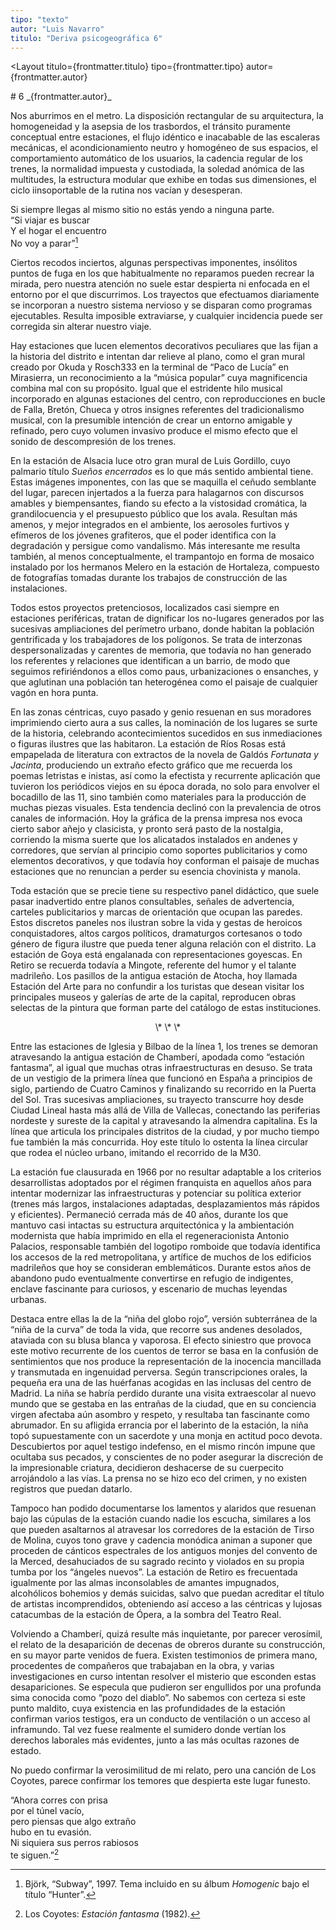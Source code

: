 ```yaml
---
tipo: "texto"
autor: "Luis Navarro"
titulo: "Deriva psicogeográfica 6"
---
```



<Layout
  titulo={frontmatter.titulo}
  tipo={frontmatter.tipo}
  autor={frontmatter.autor}
>

<Prose>
# 6
_{frontmatter.autor}_

Nos aburrimos en el metro. La disposición rectangular de su arquitectura, la homogeneidad y la asepsia de los trasbordos, el tránsito puramente conceptual entre estaciones, el flujo idéntico e inacabable de las escaleras mecánicas, el acondicionamiento neutro y homogéneo de sus espacios, el comportamiento automático de los usuarios, la cadencia regular de los trenes, la normalidad impuesta y custodiada, la soledad anómica de las multitudes, la estructura modular que exhibe en todas sus dimensiones, el ciclo iinsoportable de la rutina nos vacían y desesperan.

Si siempre llegas al mismo sitio no estás yendo a ninguna parte.\
“Si viajar es buscar\
Y el hogar el encuentro\
No voy a parar”[^1]

Ciertos recodos inciertos, algunas perspectivas imponentes, insólitos puntos de fuga en los que habitualmente no reparamos pueden recrear la mirada, pero nuestra atención no suele estar despierta ni enfocada en el entorno por el que discurrimos. Los trayectos que efectuamos diariamente se incorporan a nuestro sistema nervioso y se disparan como programas ejecutables. Resulta imposible extraviarse, y cualquier incidencia puede ser corregida sin alterar nuestro viaje.

Hay estaciones que lucen elementos decorativos peculiares que las fijan a la historia del distrito e intentan dar relieve al plano, como el gran mural creado por Okuda y Rosch333 en la terminal de “Paco de Lucía” en Mirasierra, un reconocimiento a la “música popular” cuya magnificencia combina mal con su propósito. Igual que el estridente hilo musical incorporado en algunas estaciones del centro, con reproducciones en bucle de Falla, Bretón, Chueca y otros insignes referentes del tradicionalismo musical, con la presumible intención de crear un entorno amigable y refinado, pero cuyo volumen invasivo produce el mismo efecto que el sonido de descompresión de los trenes.

En la estación de Alsacia luce otro gran mural de Luis Gordillo, cuyo palmario título _Sueños encerrados_ es lo que más sentido ambiental tiene. Estas imágenes imponentes, con las que se maquilla el ceñudo semblante del lugar, parecen injertados a la fuerza para halagarnos con discursos amables y biempensantes, fiando su efecto a la vistosidad cromática, la grandilocuencia y el presupuesto público que los avala. Resultan más amenos, y mejor integrados en el ambiente, los aerosoles furtivos y efímeros de los jóvenes grafiteros, que el poder identifica con la degradación y persigue como vandalismo. Más interesante me resulta también, al menos conceptualmente, el trampantojo en forma de mosaico instalado por los hermanos Melero en la estación de Hortaleza, compuesto de fotografías tomadas durante los trabajos de construcción de las instalaciones.

Todos estos proyectos pretenciosos, localizados casi siempre en estaciones periféricas, tratan de dignificar los no-lugares generados por las sucesivas ampliaciones del perímetro urbano, donde habitan la población gentrificada y los trabajadores de los polígonos. Se trata de interzonas despersonalizadas y carentes de memoria, que todavía no han generado los referentes y relaciones que identifican a un barrio, de modo que seguimos refiriéndonos a ellos como paus, urbanizaciones o ensanches, y que aglutinan una población tan heterogénea como el paisaje de cualquier vagón en hora punta.

En las zonas céntricas, cuyo pasado y genio resuenan en sus moradores imprimiendo cierto aura a sus calles, la nominación de los lugares se surte de la historia, celebrando acontecimientos sucedidos en sus inmediaciones o figuras ilustres que las habitaron. La estación de Ríos Rosas está empapelada de literatura con extractos de la novela de Galdós _Fortunata y Jacinta_, produciendo un extraño efecto gráfico que me recuerda los poemas letristas e inistas, así como la efectista y recurrente aplicación que tuvieron los periódicos viejos en su época dorada, no solo para envolver el bocadillo de las 11, sino también como materiales para la producción de muchas piezas visuales. Esta tendencia declinó con la prevalencia de otros canales de información. Hoy la gráfica de la prensa impresa nos evoca cierto sabor añejo y clasicista, y pronto será pasto de la nostalgia, corriendo la misma suerte que los alicatados instalados en andenes y corredores, que servían al principio como soportes publicitarios y como elementos decorativos, y que todavía hoy conforman el paisaje de muchas estaciones que no renuncian a perder su esencia chovinista y manola.

Toda estación que se precie tiene su respectivo panel didáctico, que suele pasar inadvertido entre planos consultables, señales de advertencia, carteles publicitarios y marcas de orientación que ocupan las paredes. Estos discretos paneles nos ilustran sobre la vida y gestas de heroicos conquistadores, altos cargos políticos, dramaturgos cortesanos o todo género de figura ilustre que pueda tener alguna relación con el distrito. La estación de Goya está engalanada con representaciones goyescas. En Retiro se recuerda todavía a Mingote, referente del humor y el talante madrileño. Los pasillos de la antigua estación de Atocha, hoy llamada Estación del Arte para no confundir a los turistas que desean visitar los principales museos y galerías de arte de la capital, reproducen obras selectas de la pintura que forman parte del catálogo de estas instituciones.

<p align="center">\* \* \*</p>

Entre las estaciones de Iglesia y Bilbao de la línea 1, los trenes se demoran atravesando la antigua estación de Chamberí, apodada como “estación fantasma”, al igual que muchas otras infraestructuras en desuso. Se trata de un vestigio de la primera línea que funcionó en España a principios de siglo, partiendo de Cuatro Caminos y finalizando su recorrido en la Puerta del Sol. Tras sucesivas ampliaciones, su trayecto transcurre hoy desde Ciudad Lineal hasta más allá de Villa de Vallecas, conectando las periferias nordeste y sureste de la capital y atravesando la almendra capitalina. Es la línea que articula los principales distritos de la ciudad, y por mucho tiempo fue también la más concurrida. Hoy este título lo ostenta la línea circular que rodea el núcleo urbano, imitando el recorrido de la M30.

<ImageCaption
  mobileImgUrl={imageEstacionChamberi1}
  desktopImgUrl={imageEstacionChamberi1}
  caption="Estación de Chamberí, conducto al metro. Fotografía de Benjamín Núñez González. (Creative Commons Attribution-Share Alike 4.0 International)"
  alt="Estación de Chamberí, conducto al metro"
  clase="my-20"
  hasCaption={true}
/>

<ImageCaption
  mobileImgUrl={imageEstacionChamberi2}
  desktopImgUrl={imageEstacionChamberi2}
  caption="Estación de metro Chamberí. Fotografía de Dracenae. (Creative Commons Attribution-Share Alike 4.0 International)"
  alt="Estación de metro Chamberí"
  clase="my-20"
  hasCaption={true}
/>

La estación fue clausurada en 1966 por no resultar adaptable a los criterios desarrollistas adoptados por el régimen franquista en aquellos años para intentar modernizar las infraestructuras y potenciar su política exterior (trenes más largos, instalaciones adaptadas, desplazamientos más rápidos y eficientes). Permaneció cerrada más de 40 años, durante los que mantuvo casi intactas su estructura arquitectónica y la ambientación modernista que había imprimido en ella el regeneracionista Antonio Palacios, responsable también del logotipo romboide que todavía identifica los accesos de la red metropolitana, y artífice de muchos de los edificios madrileños que hoy se consideran emblemáticos. Durante estos años de abandono pudo eventualmente convertirse en refugio de indigentes, enclave fascinante para curiosos, y escenario de muchas leyendas urbanas.

Destaca entre ellas la de la “niña del globo rojo”, versión subterránea de la “niña de la curva” de toda la vida, que recorre sus andenes desolados, ataviada con su blusa blanca y vaporosa. El efecto siniestro que provoca este motivo recurrente de los cuentos de terror se basa en la confusión de sentimientos que nos produce la representación de la inocencia mancillada y transmutada en ingenuidad perversa. Según transcripciones orales, la pequeña era una de las huérfanas acogidas en las inclusas del centro de Madrid. La niña se habría perdido durante una visita extraescolar al nuevo mundo que se gestaba en las entrañas de la ciudad, que en su conciencia virgen afectaba aún asombro y respeto, y resultaba tan fascinante como abrumador. En su afligida errancia por el laberinto de la estación, la niña topó supuestamente con un sacerdote y una monja en actitud poco devota. Descubiertos por aquel testigo indefenso, en el mismo rincón impune que ocultaba sus pecados, y conscientes de no poder asegurar la discreción de la impresionable criatura, decidieron deshacerse de su cuerpecito arrojándolo a las vías. La prensa no se hizo eco del crimen, y no existen registros que puedan datarlo.

Tampoco han podido documentarse los lamentos y alaridos que resuenan bajo las cúpulas de la estación cuando nadie los escucha, similares a los que pueden asaltarnos al atravesar los corredores de la estación de Tirso de Molina, cuyos tono grave y cadencia monódica animan a suponer que proceden de cánticos espectrales de los antiguos monjes del convento de la Merced, desahuciados de su sagrado recinto y violados en su propia tumba por los “ángeles nuevos”. La estación de Retiro es frecuentada igualmente por las almas inconsolables de amantes impugnados, alcohólicos bohemios y demás suicidas, salvo que puedan acreditar el título de artistas incomprendidos, obteniendo así acceso a las céntricas y lujosas catacumbas de la estación de Ópera, a la sombra del Teatro Real.

Volviendo a Chamberí, quizá resulte más inquietante, por parecer verosímil, el relato de la desaparición de decenas de obreros durante su construcción, en su mayor parte venidos de fuera. Existen testimonios de primera mano, procedentes de compañeros que trabajaban en la obra, y varias investigaciones en curso intentan resolver el misterio que esconden estas desapariciones. Se especula que pudieron ser engullidos por una profunda sima conocida como “pozo del diablo”. No sabemos con certeza si este punto maldito, cuya existencia en las profundidades de la estación confirman varios testigos, era un conducto de ventilación o un acceso al inframundo. Tal vez fuese realmente el sumidero donde vertían los derechos laborales más evidentes, junto a las más ocultas razones de estado.

No puedo confirmar la verosimilitud de mi relato, pero una canción de Los Coyotes, parece confirmar los temores que despierta este lugar funesto.

“Ahora corres con prisa\
por el túnel vacío,\
pero piensas que algo extraño\
hubo en tu evasión.\
Ni siquiera sus perros rabiosos\
te siguen.”[^2]

[^1]: Björk, “Subway”, 1997. Tema incluido en su álbum _Homogenic_ bajo el título “Hunter”.
[^2]: Los Coyotes: _Estación fantasma_ (1982).

</Prose>
</Layout>
